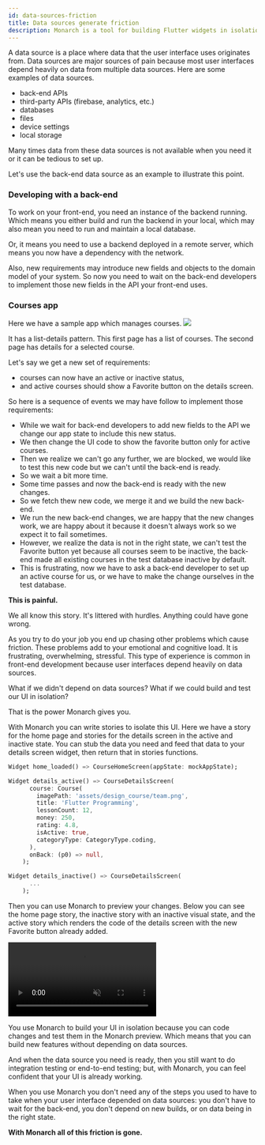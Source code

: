 ```yaml
---
id: data-sources-friction
title: Data sources generate friction
description: Monarch is a tool for building Flutter widgets in isolation. It makes it easy to build, test and debug complex UIs.
---
```


A data source is a place where data that the user interface uses originates from. Data sources are major sources of pain because most user interfaces depend heavily on data from multiple data sources. Here are some examples of data sources.

- back-end APIs
- third-party APIs (firebase, analytics, etc.)
- databases
- files
- device settings
- local storage

Many times data from these data sources is not available when you need it or it can be tedious to set up.

Let's use the back-end data source as an example to illustrate this point.

### Developing with a back-end
To work on your front-end, you need an instance of the backend running. Which means you either build and run the backend in your local, which may also mean you need to run and maintain a local database.

Or, it means you need to use a backend deployed in a remote server, which means you now have a dependency with the network.

Also, new requirements may introduce new fields and objects to the domain model of your system. So now you need to wait on the back-end developers to implement those new fields in the API your front-end uses.


### Courses app
Here we have a sample app which manages courses. 
![](/assets/design-course-screens.png)

It has a list-details pattern. This first page has a list of courses. The second page has details for a selected course.

Let's say we get a new set of requirements:

- courses can now have an active or inactive status,
- and active courses should show a Favorite button on the details screen.

So here is a sequence of events we may have follow to implement those requirements:

- While we wait for back-end developers to add new fields to the API we change our app state to include this new status.
- We then change the UI code to show the favorite button only for active courses.
- Then we realize we can't go any further, we are blocked, we would like to test this new code but we can't until the back-end is ready.
- So we wait a bit more time.
- Some time passes and now the back-end is ready with the new changes.
- So we fetch thew new code, we merge it and we build the new back-end.
- We run the new back-end changes, we are happy that the new changes work, we are happy about it because it doesn't always work so we expect it to fail sometimes.
- However, we realize the data is not in the right state, we can't test the Favorite button yet because all courses seem to be inactive, the back-end made all existing courses in the test database inactive by default.
- This is frustrating, now we have to ask a back-end developer to set up an active course for us, or we have to make the change ourselves in the test database.

**This is painful.**

We all know this story. It's littered with hurdles. Anything could have gone wrong.

As you try to do your job you end up chasing other problems which cause friction. These problems add to your emotional and cognitive load. It is frustrating, overwhelming, stressful. This type of experience is common in front-end development because user interfaces depend heavily on data sources.

What if we didn't depend on data sources? What if we could build and test our UI in isolation?

That is the power Monarch gives you.

With Monarch you can write stories to isolate this UI. Here we have a story for the home page and stories for the details screen in the active and inactive state. You can stub the data you need and feed that data to your details screen widget, then return that in stories functions.

```dart
Widget home_loaded() => CourseHomeScreen(appState: mockAppState);

Widget details_active() => CourseDetailsScreen(
      course: Course(
        imagePath: 'assets/design_course/team.png',
        title: 'Flutter Programming',
        lessonCount: 12,
        money: 250,
        rating: 4.8,
        isActive: true,
        categoryType: CategoryType.coding,
      ),
      onBack: (p0) => null,
    );

Widget details_inactive() => CourseDetailsScreen(
      ...
    );
```

Then you can use Monarch to preview your changes. Below you can see the home page story, the inactive story with an inactive visual state, and the active story which renders the code of the details screen with the new Favorite button already added.

<video autoPlay={true} muted={true} loop={true} playsInline={true}>
    <source src="/assets/animation-data-sources.mp4" type="video/mp4" />
    <source src="/assets/animation-data-sources.webm" type="video/webm" />
</video>

You use Monarch to build your UI in isolation because you can code changes and test them in the Monarch preview. Which means that you can build new features without depending on data sources.

And when the data source you need is ready, then you still want to do integration testing or end-to-end testing; but, with Monarch, you can feel confident that your UI is already working.

When you use Monarch you don't need any of the steps you used to have to take when your user interface depended on data sources: you don't have to wait for the back-end, you don't depend on new builds, or on data being in the right state.

**With Monarch all of this friction is gone.**
